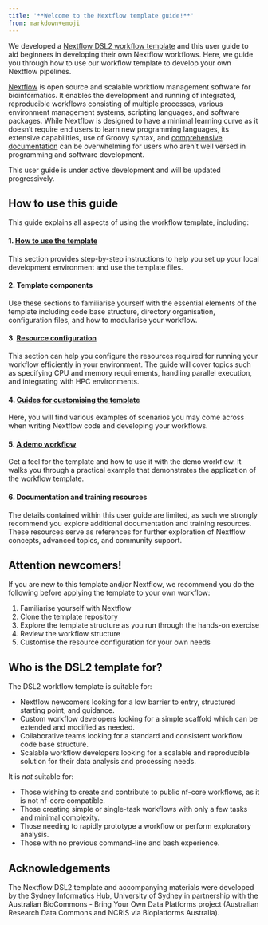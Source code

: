 ```yaml
---
title: '**Welcome to the Nextflow template guide!**'
from: markdown+emoji
---
```


We developed a [Nextflow DSL2 workflow template](https://github.com/Sydney-Informatics-Hub/Nextflow_DSL2_template) and this user guide to aid beginners in developing their own Nextflow workflows. Here, we guide you through how to use our workflow template to develop your own Nextflow pipelines. 

[Nextflow](https://www.nextflow.io/) is open source and scalable workflow management software for bioinformatics. It enables the development and running of integrated, reproducible workflows consisting of multiple processes, various environment management systems, scripting languages, and software packages. While Nextflow is designed to have a minimal learning curve as it doesn't require end users to learn new programming languages, its extensive capabilities, use of Groovy syntax, and [comprehensive documentation](https://www.nextflow.io/docs/latest/index.html) can be overwhelming for users who aren't well versed in programming and software development.  

This user guide is under active development and will be updated progressively. 

## **How to use this guide**

This guide explains all aspects of using the workflow template, including: 

#### **1. [How to use the template](template.qmd)** 

This section provides step-by-step instructions to help you set up your local development environment and use the template files.

#### **2. Template components** 

Use these sections to familiarise yourself with the essential elements of the template including code base structure, directory organisation, configuration files, and how to modularise your workflow.

#### **3. [Resource configuration](./notebooks/resource-config.qmd)**

This section can help you configure the resources required for running your workflow efficiently in your environment. The guide will cover topics such as specifying CPU and memory requirements, handling parallel execution, and integrating with HPC environments.

#### **4. [Guides for customising the template](./notebooks/guides.qmd)**

Here, you will find various examples of scenarios you may come across when writing Nextflow code and developing your workflows. 

#### **5. [A demo workflow](./notebooks/demo.qmd)** 

Get a feel for the template and how to use it with the demo workflow. It walks you through a practical example that demonstrates the application of the workflow template. 

#### **6. Documentation and training resources**

The details contained within this user guide are limited, as such we strongly recommend you explore additional documentation and training resources. These resources serve as references for further exploration of Nextflow concepts, advanced topics, and community support.

::: {.callout-tip}
## **Attention newcomers!**
If you are new to this template and/or Nextflow, we recommend you do the following before applying the template to your own workflow: 

1. Familiarise yourself with Nextflow 
2. Clone the template repository 
3. Explore the template structure as you run through the hands-on exercise
4. Review the workflow structure 
5. Customise the resource configuration for your own needs 
:::

## **Who is the DSL2 template for?**

The DSL2 workflow template is suitable for: 

* Nextflow newcomers looking for a low barrier to entry, structured starting point, and guidance. 
* Custom workflow developers looking for a simple scaffold which can be extended and modified as needed. 
* Collaborative teams looking for a standard and consistent workflow code base structure. 
* Scalable workflow developers looking for a scalable and reproducible solution for their data analysis and processing needs. 

It is *not* suitable for: 

* Those wishing to create and contribute to public nf-core workflows, as it is not nf-core compatible. 
* Those creating simple or single-task workflows with only a few tasks and minimal complexity. 
* Those needing to rapidly prototype a workflow or perform exploratory analysis. 
* Those with no previous command-line and bash experience. 

## **Acknowledgements**

The Nextflow DSL2 template and accompanying materials were developed by the Sydney Informatics Hub, University of Sydney in partnership with the Australian BioCommons - Bring Your Own Data Platforms project (Australian Research Data Commons and NCRIS via Bioplatforms Australia). 
